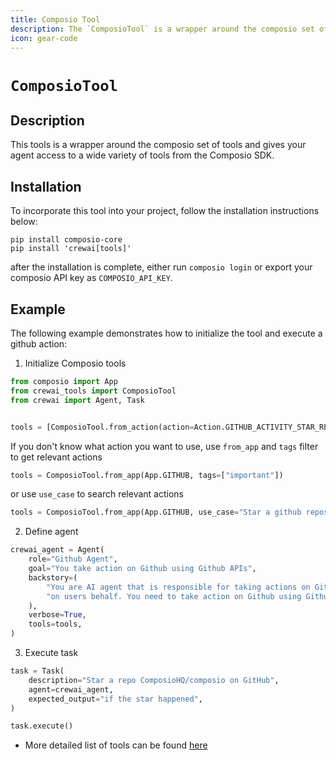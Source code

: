 ```yaml
---
title: Composio Tool
description: The `ComposioTool` is a wrapper around the composio set of tools and gives your agent access to a wide variety of tools from the Composio SDK.
icon: gear-code
---
```


# `ComposioTool`

## Description

This tools is a wrapper around the composio set of tools and gives your agent access to a wide variety of tools from the Composio SDK.

## Installation

To incorporate this tool into your project, follow the installation instructions below:

```shell
pip install composio-core
pip install 'crewai[tools]'
```

after the installation is complete, either run `composio login` or export your composio API key as `COMPOSIO_API_KEY`.

## Example

The following example demonstrates how to initialize the tool and execute a github action:

1. Initialize Composio tools

```python Code
from composio import App
from crewai_tools import ComposioTool
from crewai import Agent, Task


tools = [ComposioTool.from_action(action=Action.GITHUB_ACTIVITY_STAR_REPO_FOR_AUTHENTICATED_USER)]
```

If you don't know what action you want to use, use `from_app` and `tags` filter to get relevant actions

```python Code
tools = ComposioTool.from_app(App.GITHUB, tags=["important"])
```

or use `use_case` to search relevant actions

```python Code
tools = ComposioTool.from_app(App.GITHUB, use_case="Star a github repository")
```

2. Define agent

```python Code
crewai_agent = Agent(
    role="Github Agent",
    goal="You take action on Github using Github APIs",
    backstory=(
        "You are AI agent that is responsible for taking actions on Github "
        "on users behalf. You need to take action on Github using Github APIs"
    ),
    verbose=True,
    tools=tools,
)
```

3. Execute task

```python Code
task = Task(
    description="Star a repo ComposioHQ/composio on GitHub",
    agent=crewai_agent,
    expected_output="if the star happened",
)

task.execute()
```

* More detailed list of tools can be found [here](https://app.composio.dev)